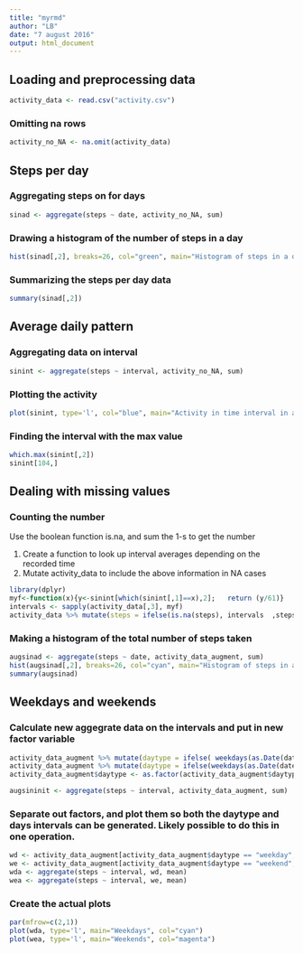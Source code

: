 ```yaml
---
title: "myrmd"
author: "LB"
date: "7 august 2016"
output: html_document
---
```


## Loading and preprocessing data

```r
activity_data <- read.csv("activity.csv")
```

### Omitting na rows
```r
activity_no_NA <- na.omit(activity_data)
```

## Steps per day

### Aggregating steps on for days
```r
sinad <- aggregate(steps ~ date, activity_no_NA, sum) 
```

### Drawing a histogram of the number of steps in a day
```r
hist(sinad[,2], breaks=26, col="green", main="Histogram of steps in a day", xlab="Steps")
```

### Summarizing the steps per day data
```r
summary(sinad[,2])
```

## Average daily pattern

### Aggregating data on interval

```r
sinint <- aggregate(steps ~ interval, activity_no_NA, sum) 
```
### Plotting the activity
```r
plot(sinint, type='l', col="blue", main="Activity in time interval in a day")
```

### Finding the interval with the max value
```r
which.max(sinint[,2])
sinint[104,]
```

## Dealing with missing values

### Counting the number

Use the boolean function is.na, and sum the 1-s to get the number

1. Create a function to look up interval averages depending on the recorded time
2. Mutate activity_data to include the above information in NA cases

```r
library(dplyr)
myf<-function(x){y<-sinint[which(sinint[,1]==x),2];   return (y/61)}
intervals <- sapply(activity_data[,3], myf)
activity_data %>% mutate(steps = ifelse(is.na(steps), intervals  ,steps)) -> activity_data_augment
```

### Making a histogram of the total number of steps taken
```r
augsinad <- aggregate(steps ~ date, activity_data_augment, sum) 
hist(augsinad[,2], breaks=26, col="cyan", main="Histogram of steps in a day with augmented values", xlab="Steps")
summary(augsinad)
```

## Weekdays and weekends

### Calculate new aggegrate data on the intervals and put in new factor variable
```r
activity_data_augment %>% mutate(daytype = ifelse( weekdays(as.Date(date))<"Fri" , "weekend", "weekday")) -> activity_data_augment
activity_data_augment %>% mutate(daytype = ifelse(weekdays(as.Date(date))<"Mon" , "weekend", "weekday")) -> activity_data_augment
activity_data_augment$daytype <- as.factor(activity_data_augment$daytype)

augsininit <- aggregate(steps ~ interval, activity_data_augment, sum) 
```

### Separate out factors, and plot them so both the daytype and days intervals can be generated.  Likely possible to do this in one operation.

```r
wd <- activity_data_augment[activity_data_augment$daytype == "weekday",]
we <- activity_data_augment[activity_data_augment$daytype == "weekend",]
wda <- aggregate(steps ~ interval, wd, mean)
wea <- aggregate(steps ~ interval, we, mean)
```

### Create the actual plots
```r
par(mfrow=c(2,1))
plot(wda, type='l', main="Weekdays", col="cyan")
plot(wea, type='l', main="Weekends", col="magenta")
```







